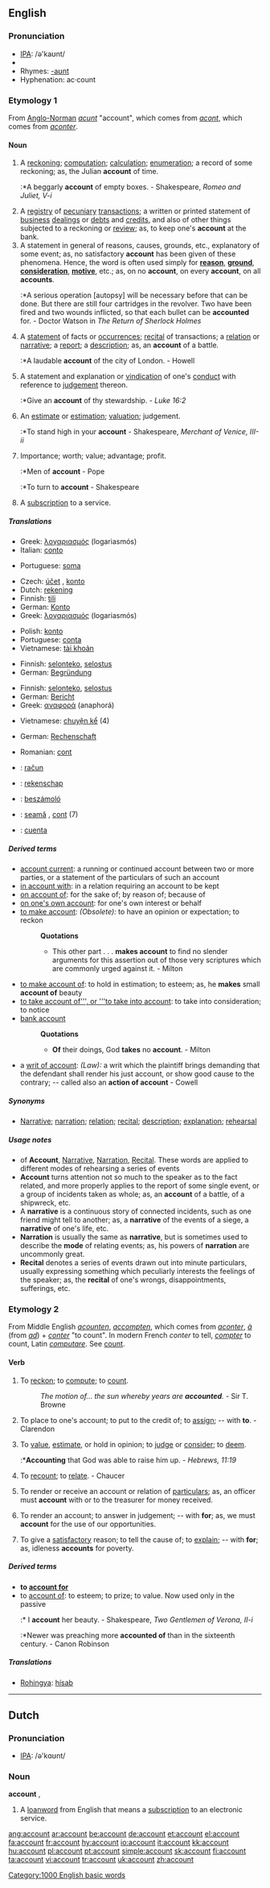 {{wikipedia|dab=account (disambiguation)|account}}
==English==

{{rank|talk|spirit|sometimes|452|account|party|sight|electronic}}

===Pronunciation===
*[[w:IPA|IPA]]: /ə'kaʊnt/
*{{audio|en-us-account.ogg|Audio (US)}}
*Rhymes: [[Rhymes:English:-aʊnt|-aʊnt]]
*Hyphenation: ac&middot;count

===Etymology 1===
From [[:w:Anglo-Norman|Anglo-Norman]] ''[[acunt]]'' "account", which comes from {{OF.}} ''[[acont]]'', which comes from ''[[aconter]]''.

====Noun====
{{wikipedia|account|account (accountancy)}}
{{en-noun}}

# A [[reckoning]]; [[computation]]; [[calculation]]; [[enumeration]]; a record of some reckoning; as, the Julian '''account''' of time.
#:*A beggarly '''account''' of empty boxes. - Shakespeare, ''Romeo and Juliet, V-i''
# A [[registry]] of [[pecuniary]] [[transaction]]s; a written or printed statement of [[business]] [[dealing]]s or [[debt]]s and [[credit]]s, and also of other things subjected to a reckoning or [[review]]; as, to keep one's '''account''' at the bank.
# A statement in general of reasons, causes, grounds, etc., explanatory of some event; as, no satisfactory '''account''' has been given of these phenomena. Hence, the word is often used simply for '''[[reason]]''', '''[[ground]]''', '''[[consideration]]''', '''[[motive]]''', etc.; as, on no '''account''', on every '''account''', on all '''accounts'''.
#:*A serious operation [autopsy] will be necessary before that can be done. But there are still four cartridges in the revolver.  Two have been fired and two wounds inflicted, so that each bullet can be '''accounted''' for. - Doctor Watson in ''The Return of Sherlock Holmes''
# A [[statement]] of facts or [[occurrence]]s; [[recital]] of transactions; a [[relation]] or [[narrative]]; a [[report]]; a [[description]]; as, an '''account''' of a battle.
#:*A laudable '''account''' of the city of London. - Howell
# A statement and explanation or [[vindication]] of one's [[conduct]] with reference to [[judgement]] thereon.
#:*Give an '''account''' of thy stewardship. - ''Luke 16:2''
# An [[estimate]] or [[estimation]]; [[valuation]]; judgement.
#:*To stand high in your '''account''' - Shakespeare, ''Merchant of Venice, III-ii''
# Importance; worth; value; advantage; profit.
#:*Men of '''account''' - Pope
#:*To turn to '''account''' - Shakespeare
# A [[subscription]] to a service.

=====Translations=====
{{trans-top|reckoning, calculation}}
*Greek: [[λογαριασμός]] (logariasmós) {{m}}
*Italian: [[conto]] {{m}}
{{trans-mid}}
*Portuguese: [[soma]]
{{trans-bottom}}

{{trans-top|A registry of pecuniary transactions}}
*Czech: [[účet]] {{m}}, [[konto#Czech|konto]] {{n}}
*Dutch: [[rekening]]
*Finnish: [[tili]]
*German: [[Konto]] {{n}}
*Greek: [[λογαριασμός]] (logariasmós) {{m}}
{{trans-mid}}
*Polish: [[konto]]
*Portuguese: [[conta]]
*Vietnamese: [[tài khoản]]
{{trans-bottom}}

{{trans-top|A statement in general of reasons, causes, grounds, etc.}}
*Finnish: [[selonteko]], [[selostus]]
*German: [[Begründung]] {{f}}
{{trans-mid}}
{{trans-bottom}}

{{trans-top|A statement of facts or occurrences}}
*Finnish: [[selonteko]], [[selostus]]
*German: [[Bericht]] {{m}}
*Greek: [[αναφορά]] (anaphorá) {{f}}
{{trans-mid}}
*Vietnamese: [[chuyện kể]] (4)
{{trans-bottom}}

{{trans-top|A statement and explanation or vindication}}
*German: [[Rechenschaft]] {{f}}
{{trans-mid}}
{{trans-bottom}}

{{trans-top|A subscription to a service}}
{{trans-mid}}
*Romanian: [[cont]] {{n}}
{{trans-bottom}}

{{checktrans}}
{{trans-top|Translations to be categorised}}
*{{ttbc|Croatian}}: [[račun]] {{m}}
*{{ttbc|Dutch}}: [[rekenschap]]
{{trans-mid}}
*{{ttbc|Hungarian}}: [[beszámoló]]
*{{ttbc|Romanian}}: [[seamă]] {{f}}, [[cont]] {{n}} (7)
*{{ttbc|Spanish}}: [[cuenta]] {{f}}
{{trans-bottom}}

=====Derived terms=====
{{rfc-split|These all belong only in separate entries}}
*[[account current]]: a running or continued account between two or more parties, or a statement of the particulars of such an account
*[[in account with]]: in a relation requiring an account to be kept
*[[on account of]]: for the sake of; by reason of; because of
*[[on one's own account]]: for one's own interest or behalf
*[[to make account]]: ''(Obsolete):'' to have an opinion or expectation; to reckon
*:'''Quotations'''
*:*This other part . . . '''makes account''' to find no slender arguments for this assertion out of those very scriptures which are commonly urged against it. - Milton
*[[to make account of]]: to hold in estimation; to esteem; as, he '''makes''' small '''account of''' beauty
*[[to take account of''', or '''to take into account]]: to take into consideration; to notice
*[[bank account]]
*:'''Quotations'''
*:*'''Of''' their doings, God '''takes''' no '''account'''. - Milton
*a [[writ of account]]: ''(Law):'' a writ which the plaintiff brings demanding that the defendant shall render his just account, or show good cause to the contrary; -- called also an '''action of account''' - Cowell

=====Synonyms=====
*[[Narrative]]; [[narration]]; [[relation]]; [[recital]]; [[description]]; [[explanation]]; [[rehearsal]]

=====Usage notes=====
*of '''Account''', [[Narrative]], [[Narration]], [[Recital]]. These words are applied to different modes of rehearsing a series of events
*'''Account''' turns attention not so much to the speaker as to the fact related, and more properly applies to the report of some single event, or a group of incidents taken as whole; as, an '''account''' of a battle, of a shipwreck, etc.
*A '''narrative''' is a continuous story of connected incidents, such as one friend might tell to another; as, a '''narrative''' of the events of a siege, a '''narrative''' of one's life, etc.
*'''Narration''' is usually the same as '''narrative''', but is sometimes used to describe the '''mode''' of relating events; as, his powers of '''narration''' are uncommonly great.
*'''Recital''' denotes a series of events drawn out into minute particulars, usually expressing something which peculiarly interests the feelings of the speaker; as, the '''recital''' of one's wrongs, disappointments, sufferings, etc.

===Etymology 2===
From Middle English ''[[acounten]]'', ''[[accompten]]'', which comes from {{OF.}} ''[[aconter]]'', ''[[à]]'' (from {{L.}} ''[[ad]]'') + ''[[conter]]'' "to count". In modern French ''conter'' to tell, ''[[compter]]'' to count, Latin ''[[computare]]''. See [[count]].

====Verb====
{{en-verb}}

# {{context|transitive|obsolete}} To [[reckon]]; to [[compute]]; to [[count]].
#:''The motion of... the sun whereby years are '''accounted'''.''  - Sir T. Browne
# {{context|transitive|rare}} To place to one's account; to put to the credit of; to [[assign]]; -- with '''to'''. - Clarendon
# {{transitive}} To [[value]], [[estimate]], or hold in opinion; to [[judge]] or [[consider]]; to [[deem]].
#:*'''Accounting''' that God was able to raise him up. - ''Hebrews, 11:19''
# {{context|transitive|obsolete}} To [[recount]]; to [[relate]]. - Chaucer
# {{intransitive}} To render or receive an account or relation of [[particular]]s; as, an officer must '''account''' with or to the treasurer for money received.
# {{intransitive}} To render an account; to answer in judgement; -- with '''for'''; as, we must '''account''' for the use of our opportunities.
# {{intransitive}} To give a [[satisfactory]] reason; to tell the cause of; to [[explain]]; -- with '''for'''; as, idleness '''accounts''' for poverty.

=====Derived terms=====
*'''to [[account for]]'''
*to [[account of]]: to esteem; to prize; to value. Now used only in the passive
*:* I '''account''' her beauty. - Shakespeare, ''Two Gentlemen of Verona, II-i''
*:*Newer was preaching more '''accounted of''' than in the sixteenth century. - Canon Robinson

=====Translations=====
*[[Rohingya]]: [[hísab]]

[[Category:1000 English basic words]]

----

==Dutch==

===Pronunciation===
*[[w:IPA|IPA]]: /ə'kɑʊnt/

===Noun===
'''account''' {{m}}, {{n}}

# A [[loanword]] from English that means a [[subscription]] to an electronic service.

[[ang:account]]
[[ar:account]]
[[be:account]]
[[de:account]]
[[et:account]]
[[el:account]]
[[fa:account]]
[[fr:account]]
[[hy:account]]
[[io:account]]
[[it:account]]
[[kk:account]]
[[hu:account]]
[[pl:account]]
[[pt:account]]
[[simple:account]]
[[sk:account]]
[[fi:account]]
[[ta:account]]
[[vi:account]]
[[tr:account]]
[[uk:account]]
[[zh:account]]